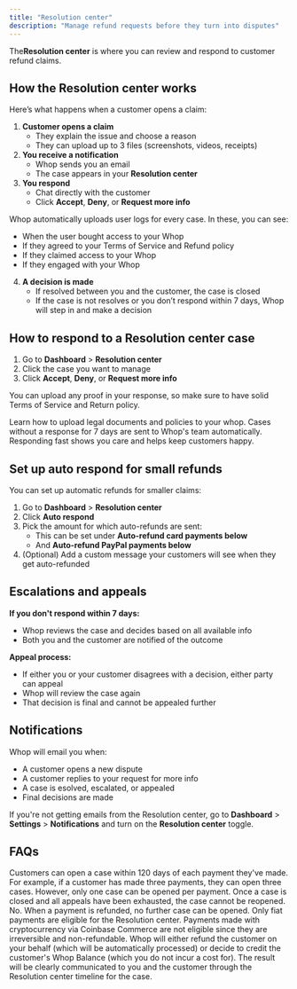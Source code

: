 ```yaml
---
title: "Resolution center"
description: "Manage refund requests before they turn into disputes"
---
```


The**Resolution center**  is where you can review and respond to customer refund claims.

## How the Resolution center works

Here’s what happens when a customer opens a claim:

1. **Customer opens a claim**
   - They explain the issue and choose a reason
   - They can upload up to 3 files (screenshots, videos, receipts)
2. **You receive a notification**
   - Whop sends you an email
   - The case appears in your **Resolution center**
3. **You respond**
   - Chat directly with the customer
   - Click **Accept**, **Deny**, or **Request more info**

<Info>
  Whop automatically uploads user logs for every case. In these, you can see:

  - When the user bought access to your Whop
  - If they agreed to your Terms of Service and Refund policy
  - If they claimed access to your Whop
  - If they engaged with your Whop
</Info>

4. **A decision is made**
   - If resolved between you and the customer, the case is closed
   - If the case is not resolves or you don’t respond within 7 days, Whop will step in and make a decision

## How to respond to a Resolution center case

1. Go to **Dashboard** \> **Resolution center**
2. Click the case you want to manage
3. Click **Accept**, **Deny**, or **Request more info**

You can upload any proof in your response, so make sure to have solid Terms of Service and Return policy.

<Card title="Upload legal documents" icon="file-circle-check" href="/manage-your-whop/legal-documents">
  Learn how to upload legal documents and policies to your whop.
</Card>

<Tip>
  Cases without a response for 7 days are sent to Whop's team automatically. Responding fast shows you care and helps keep customers happy.
</Tip>

## Set up auto respond for small refunds

You can set up automatic refunds for smaller claims:

1. Go to **Dashboard** \> **Resolution center**
2. Click **Auto respond**
3. Pick the amount for which auto-refunds are sent:
   - This can be set under **Auto-refund card payments below**
   - And **Auto-refund PayPal payments below**
4. (Optional) Add a custom message your customers will see when they get auto-refunded

## Escalations and appeals

**If you don't respond within 7 days:**

- Whop reviews the case and decides based on all available info
- Both you and the customer are notified of the outcome

**Appeal process:**

- If either you or your customer disagrees with a decision, either party can appeal
- Whop will review the case again
- That decision is final and cannot be appealed further

## Notifications

Whop will email you when:

- A customer opens a new dispute
- A customer replies to your request for more info
- A case is esolved, escalated, or appealed
- Final decisions are made

If you're not getting emails from the Resolution center, go to **Dashboard** \> **Settings** \> **Notifications** and turn on the **Resolution center** toggle.

## FAQs

<AccordionGroup>
  <Accordion title="How many cases can a customer open?">
    Customers can open a case within 120 days of each payment they've made. For example, if a customer has made three payments, they can open three cases. However, only one case can be opened per payment. Once a case is closed and all appeals have been exhausted, the case cannot be reopened.
  </Accordion>
  <Accordion title="Can a customer open a case for a payment that has already been refunded?">
    No. When a payment is refunded, no further case can be opened.
  </Accordion>
  <Accordion title="Are all payments eligible for the Resolution center?">
    Only fiat payments are eligible for the Resolution center. Payments made with cryptocurrency via Coinbase Commerce are not eligible since they are irreversible and non-refundable.
  </Accordion>
  <Accordion title="What happens when Whop decides in favor of the customer?">
    Whop will either refund the customer on your behalf (which will be automatically processed) or decide to credit the customer's Whop Balance (which you do not incur a cost for). The result will be clearly communicated to you and the customer through the Resolution center timeline for the case.
  </Accordion>
</AccordionGroup>
